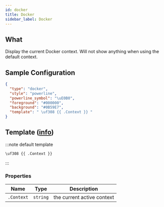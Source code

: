 ```yaml
---
id: docker
title: Docker
sidebar_label: Docker
---
```


## What

Display the current Docker context. Will not show anything when using the default context.

## Sample Configuration

```json
{
  "type": "docker",
  "style": "powerline",
  "powerline_symbol": "\uE0B0",
  "foreground": "#000000",
  "background": "#0B59E7",
  "template": " \uf308 {{ .Context }} "
}
```

## Template ([info][templates])

:::note default template

```template
\uf308 {{ .Context }}
```

:::

### Properties

| Name       | Type     | Description                |
| ---------- | -------- | -------------------------- |
| `.Context` | `string` | the current active context |

[go-text-template]: https://golang.org/pkg/text/template/
[templates]: /docs/configuration/templates
